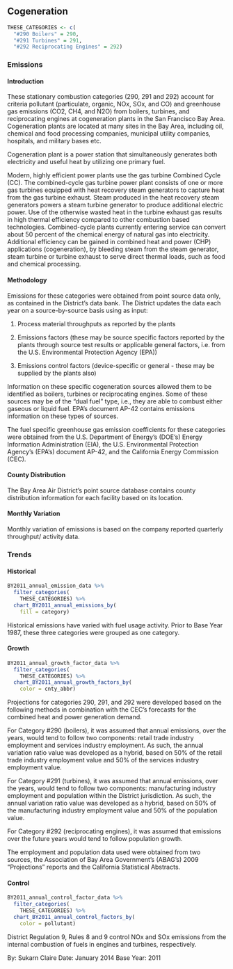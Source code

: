 ## Cogeneration

```r
THESE_CATEGORIES <- c(
  "#290 Boilers" = 290,
  "#291 Turbines" = 291,
  "#292 Reciprocating Engines" = 292)
```

### Emissions

#### Introduction {-}

These stationary combustion categories (290, 291 and 292) account for criteria pollutant (particulate, organic, NOx, SOx, and CO) and greenhouse gas emissions (CO2, CH4, and N2O) from boilers, turbines, and reciprocating engines at cogeneration plants in the San Francisco Bay Area. Cogeneration plants are located at many sites in the Bay Area, including oil, chemical and food processing companies, municipal utility companies, hospitals, and military bases etc.

Cogeneration plant is a power station that simultaneously generates both electricity and useful heat by utilizing one primary fuel.

Modern, highly efficient power plants use the gas turbine Combined Cycle (CC). The combined-cycle gas turbine power plant consists of one or more gas turbines equipped with heat recovery steam generators to capture heat from the gas turbine exhaust. Steam produced in the heat recovery steam generators powers a steam turbine generator to produce additional electric power. Use of the otherwise wasted heat in the turbine exhaust gas results in high thermal efficiency compared to other combustion based technologies. Combined-cycle plants currently entering service can convert about 50 percent of the chemical energy of natural gas into electricity. Additional efficiency can be gained in combined heat and power (CHP) applications (cogeneration), by bleeding steam from the steam generator, steam turbine or turbine exhaust to serve direct thermal loads, such as food and chemical processing.

#### Methodology {-}

Emissions for these categories were obtained from point source data only, as contained in the District's data bank. The District updates the data each year on a source-by-source basis using as input:

1. Process material throughputs as reported by the plants

2. Emissions factors (these may be source specific factors reported by the plants through source test results or applicable general factors, i.e. from the U.S. Environmental Protection Agency (EPA))

3. Emissions control factors (device-specific or general - these may be supplied by the plants also)

Information on these specific cogeneration sources allowed them to be identified as boilers, turbines or reciprocating engines. Some of these sources may be of the "dual fuel" type, i.e., they are able to combust either gaseous or liquid fuel. EPA's document AP-42 contains emissions information on these types of sources.

The fuel specific greenhouse gas emission coefficients for these categories were obtained from the U.S. Department of Energy’s (DOE’s) Energy Information Administration (EIA), the U.S. Environmental Protection Agency’s (EPA’s) document AP-42, and the California Energy Commission (CEC).

#### County Distribution {-}

The Bay Area Air District’s point source database contains county distribution information for each facility based on its location.

#### Monthly Variation {-}

Monthly variation of emissions is based on the company reported quarterly throughput/ activity data.

### Trends

#### Historical {-}

```r
BY2011_annual_emission_data %>%
  filter_categories(
    THESE_CATEGORIES) %>%
  chart_BY2011_annual_emissions_by(
    fill = category) 
```

Historical emissions have varied with fuel usage activity. Prior to Base Year 1987, these three categories were grouped as one category.

#### Growth {-}

```r
BY2011_annual_growth_factor_data %>%
  filter_categories(
    THESE_CATEGORIES) %>%
  chart_BY2011_annual_growth_factors_by(
    color = cnty_abbr) 
```

Projections for categories 290, 291, and 292 were developed based on the following methods in combination with the CEC’s forecasts for the combined heat and power generation demand.

For Category #290 (boilers), it was assumed that annual emissions, over the years, would tend to follow two components: retail trade industry employment and services industry employment. As such, the annual variation ratio value was developed as a hybrid, based on 50% of the retail trade industry employment value and 50% of the services industry employment value.

For Category #291 (turbines), it was assumed that annual emissions, over the years, would tend to follow two components: manufacturing industry employment and population within the District jurisdiction. As such, the annual variation ratio value was developed as a hybrid, based on 50% of the manufacturing industry employment value and 50% of the population value.

For Category #292 (reciprocating engines), it was assumed that emissions over the future years would tend to follow population growth.

The employment and population data used were obtained from two sources, the Association of Bay Area Government's (ABAG’s) 2009 "Projections" reports and the California Statistical Abstracts.

#### Control {-}

```r
BY2011_annual_control_factor_data %>%
  filter_categories(
    THESE_CATEGORIES) %>%
  chart_BY2011_annual_control_factors_by(
    color = pollutant)
```

District Regulation 9, Rules 8 and 9 control NOx and SOx emissions from the internal combustion of fuels in engines and turbines, respectively.

By: Sukarn Claire 
Date: January 2014 
Base Year: 2011
